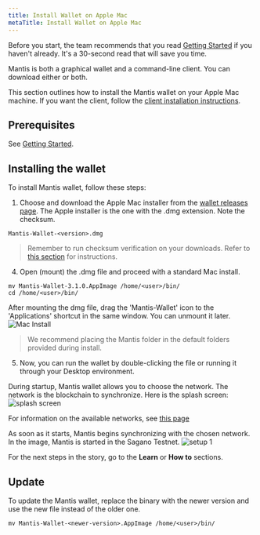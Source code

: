 ```yaml
---
title: Install Wallet on Apple Mac
metaTitle: Install Wallet on Apple Mac
---
```

Before you start, the team recommends that you read [Getting Started](/first-steps/getting-started) if you haven't already. It's a 30-second read that will save you time.

Mantis is both a graphical wallet and a command-line client. You can download either or both.

This section outlines how to install the Mantis wallet on your Apple Mac machine. If you want the client, follow the [client installation instructions](/install/install-client-linux-mac).

## Prerequisites

See [Getting Started](/first-steps/getting-started).

##  Installing the wallet

To install Mantis wallet, follow these steps:

1. Choose and download the Apple Mac installer from the [wallet releases page](https://github.com/input-output-hk/mantis-wallet/releases/latest). 
The Apple installer is the one with the .dmg extension.
Note the checksum.
```
Mantis-Wallet-<version>.dmg
```
> Remember to run checksum verification on your downloads. Refer to [this section](/how-tos/how-check-hash-mac) for instructions.

4. Open (mount) the .dmg file and proceed with a standard Mac install. 

```
mv Mantis-Wallet-3.1.0.AppImage /home/<user>/bin/
cd /home/<user>/bin/
```
After mounting the dmg file, drag the 'Mantis-Wallet' icon to the 'Applications' shortcut in the same window. You can unmount it later.
![Mac Install](../images/3c-Install-Mac.png)
>We recommend placing the Mantis folder in the default folders provided during install.

5. Now, you can run the wallet by double-clicking the file or running it through your Desktop environment.

During startup, Mantis wallet allows you to choose the network. The network is the blockchain to synchronize. Here is the splash screen:
![splash screen](../images/5-splash-screen.png)

For information on the available networks, see [this page](/learn/mantis-client-wallet)

As soon as it starts, Mantis begins synchronizing with the chosen network. In the image, Mantis is started in the Sagano Testnet.
![setup 1](../images/4-Setup-1.png)

For the next steps in the story, go to the **Learn** or **How to** sections.

## Update

To update the Mantis wallet, replace the binary with the newer version and use the new file instead of the older one.

```
mv Mantis-Wallet-<newer-version>.AppImage /home/<user>/bin/
```

